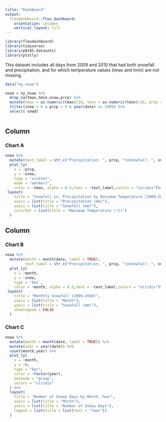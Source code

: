 ```yaml
---
title: "Dashboard"
output: 
  flexdashboard::flex_dashboard:
    orientation: columns
    vertical_layout: fill
---
```


```r
library(flexdashboard)
library(tidyverse)
library(p8105.datasets)
library(plotly)
```
This dataset includes all days from 2009 and 2010 that had both snowfall and precipitation, and for which temperature values (tmax and tmin) are not missing.

```r
data("ny_noaa")

noaa = ny_noaa %>% 
  drop_na(tmax,tmin,snow,prcp) %>% 
  mutate(tmax = as.numeric(tmax)/10, tmin = as.numeric(tmin)/10, prcp = as.numeric(prcp)/10) %>% 
  filter(snow > 0 & prcp > 0 & year(date) >= 2009) %>% 
  select(-snwd) 
  

```


Column {data-width=650}
-----------------------------------------------------------------------

### Chart A

```r
noaa %>% 
  mutate(text_label = str_c("Precipitation: ", prcp, "\nSnowfall: ", snow, "\nMaximum temperature: ", tmax)) %>% 
  plot_ly(
    x = ~prcp, 
    y = ~snow, 
    type = "scatter", 
    mode = "markers",
    color = ~tmax, alpha = 0.5,text = ~text_label,colors = "viridis")%>%
 layout(
    title = "Snowfall vs. Precipitation by Maximum Temperature (2009–2010)",
    xaxis = list(title = "Precipitation (mm)"),
    yaxis = list(title = "Snowfall (mm)"),
    colorbar = list(title = "Maximum Temperature (°C)")
  )

```

Column {data-width=350}
-----------------------------------------------------------------------

### Chart B

```r
noaa %>% 
  mutate(month = month(date, label = TRUE),
         text_label = str_c("Precipitation: ", prcp, "\nSnowfall: ", snow, "\nMaximum temperature: ", tmax)) %>% 
  plot_ly(
    x = ~month, 
    y = ~snow, 
    type = 'box',
    color = ~month, alpha = 0.5,text = ~text_label,colors = "viridis")%>%
 layout(
    title = "Monthly Snowfall (2009–2010)",
    xaxis = list(title = "Month"),
    yaxis = list(title = "Snowfall (mm)"),
    showlegend = FALSE
  )
```

### Chart C

```r
noaa %>%
  mutate(month = month(date, label = TRUE)) %>% 
  mutate(year = year(date)) %>% 
  count(month,year) %>%                            
  plot_ly(
    x = ~month,
    y = ~n,
    type = "bar",
    color = ~factor(year),
    barmode = "group",
    colors = "viridis"
  ) %>%
  layout(
    title = "Number of Snowy Days by Month，Year",
    xaxis = list(title = "Month"),
    yaxis = list(title = "Number of Snowy Days"),
    legend = list(title = list(text = "Year"))
  )
```

